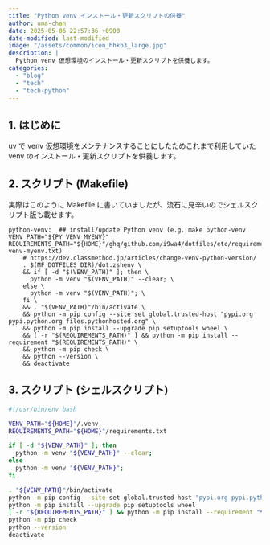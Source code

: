 ```yaml
---
title: "Python venv インストール・更新スクリプトの供養"
author: uma-chan
date: 2025-05-06 22:57:36 +0900
date-modified: last-modified
image: "/assets/common/icon_hhkb3_large.jpg"
description: |
  Python venv 仮想環境のインストール・更新スクリプトを供養します。
categories:
  - "blog"
  - "tech"
  - "tech-python"
---
```


## 1. はじめに

uv で venv 仮想環境をメンテナンスすることにしたためこれまで利用していた venv のインストール・更新スクリプトを供養します。

## 2. スクリプト (Makefile)

実際はこのように Makefile に書いていましたが、流石に見辛いのでシェルスクリプト版も載せます。

```.Makefile
python-venv:  ## install/update Python venv (e.g. make python-venv VENV_PATH="${PY_VENV_MYENV}" REQUIREMENTS_PATH="${HOME}"/ghq/github.com/i9wa4/dotfiles/etc/requirements-venv-myenv.txt)
	# https://dev.classmethod.jp/articles/change-venv-python-version/
	. $(MF_DOTFILES_DIR)/dot.zshenv \
	&& if [ -d "$(VENV_PATH)" ]; then \
	  python -m venv "$(VENV_PATH)" --clear; \
	else \
	  python -m venv "$(VENV_PATH)"; \
	fi \
	&& . "$(VENV_PATH)"/bin/activate \
	&& python -m pip config --site set global.trusted-host "pypi.org pypi.python.org files.pythonhosted.org" \
	&& python -m pip install --upgrade pip setuptools wheel \
	&& [ -r "$(REQUIREMENTS_PATH)" ] && python -m pip install --requirement "$(REQUIREMENTS_PATH)" \
	&& python -m pip check \
	&& python --version \
	&& deactivate
```

## 3. スクリプト (シェルスクリプト)

```.sh
#!/usr/bin/env bash

VENV_PATH="${HOME}"/.venv
REQUIREMENTS_PATH="${HOME}"/requirements.txt

if [ -d "${VENV_PATH}" ]; then
  python -m venv "${VENV_PATH}" --clear;
else
  python -m venv "${VENV_PATH}";
fi

. "${VENV_PATH}"/bin/activate
python -m pip config --site set global.trusted-host "pypi.org pypi.python.org files.pythonhosted.org"
python -m pip install --upgrade pip setuptools wheel
[ -r "${REQUIREMENTS_PATH}" ] && python -m pip install --requirement "${REQUIREMENTS_PATH}"
python -m pip check
python --version
deactivate
```
